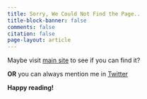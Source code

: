 ```yaml
---
title: Sorry, We Could Not Find the Page..
title-block-banner: false
comments: false
citation: false
page-layout: article
---
```


Maybe visit [main site](ariewjy.github.io ) to see if you can find it?

**OR** you can always mention me in [Twitter](https://twitter.com/Adtarie)

**Happy reading!**